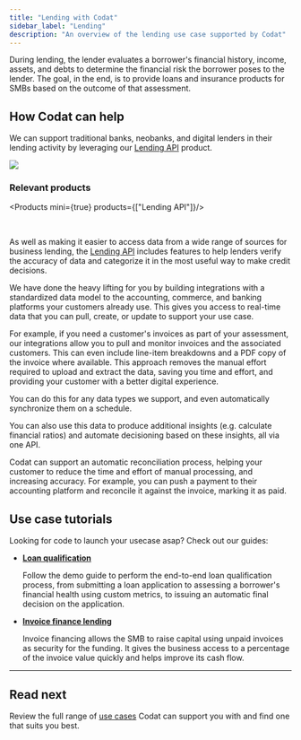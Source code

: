 ---
title: "Lending with Codat"
sidebar_label: "Lending"
description: "An overview of the lending use case supported by Codat"
---


During lending, the lender evaluates a borrower's financial history, income, assets, and debts to determine the financial risk the borrower poses to the lender. The goal, in the end, is to provide loans and insurance products for SMBs based on the outcome of that assessment.

## How Codat can help

We can support traditional banks, neobanks, and digital lenders in their lending activity by leveraging our [Lending API](/lending/overview) product. 

![](/img/use-cases/summary-pages/dbdaea6d-underwriting.png)

### Relevant products

<Products mini={true} products={["Lending API"]}/>

<br/>

As well as making it easier to access data from a wide range of sources for business lending, the [Lending API](/lending/overview) includes features to help lenders verify the accuracy of data and categorize it in the most useful way to make credit decisions.

We have done the heavy lifting for you by building integrations with a standardized data model to the accounting, commerce, and banking platforms your customers already use. This gives you access to real-time data that you can pull, create, or update to support your use case.

For example, if you need a customer's invoices as part of your assessment, our integrations allow you to pull and monitor invoices and the associated customers. This can even include line-item breakdowns and a PDF copy of the invoice where available. This approach removes the manual effort required to upload and extract the data, saving you time and effort, and providing your customer with a better digital experience. 

You can do this for any data types we support, and even automatically synchronize them on a schedule.

You can also use this data to produce additional insights (e.g. calculate financial ratios) and automate decisioning based on these insights, all via one API.

Codat can support an automatic reconciliation process, helping your customer to reduce the time and effort of manual processing, and increasing accuracy. For example, you can push a payment to their accounting platform and reconcile it against the invoice, marking it as paid. 

## Use case tutorials

Looking for code to launch your usecase asap? Check out our guides:

- **[Loan qualification](/guides/loan-qualification/introduction)**

  Follow the demo guide to perform the end-to-end loan qualification process, from submitting a loan application to assessing a borrower's financial health using custom metrics, to issuing an automatic final decision on the application. 

- **[Invoice finance lending](/lending/guides/invoice-finance/introduction)**

  Invoice financing allows the SMB to raise capital using unpaid invoices as security for the funding. It gives the business access to a percentage of the invoice value quickly and helps improve its cash flow. 

---

## Read next

Review the full range of [use cases](/usecases/overview) Codat can support you with and find one that suits you best.